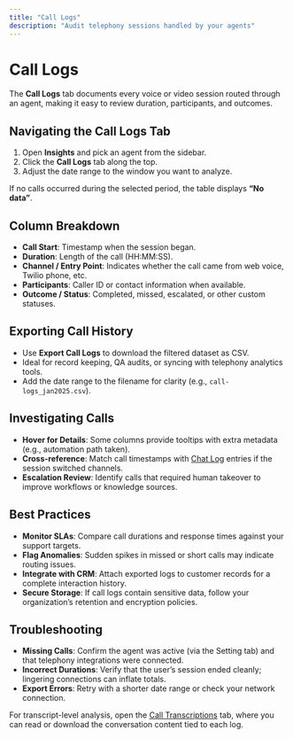 ```yaml
---
title: "Call Logs"
description: "Audit telephony sessions handled by your agents"
---
```


# Call Logs

The **Call Logs** tab documents every voice or video session routed through an agent, making it easy to review duration, participants, and outcomes.

## Navigating the Call Logs Tab

1. Open **Insights** and pick an agent from the sidebar.
2. Click the **Call Logs** tab along the top.
3. Adjust the date range to the window you want to analyze.

If no calls occurred during the selected period, the table displays **“No data”**.

## Column Breakdown

- **Call Start**: Timestamp when the session began.
- **Duration**: Length of the call (HH:MM:SS).
- **Channel / Entry Point**: Indicates whether the call came from web voice, Twilio phone, etc.
- **Participants**: Caller ID or contact information when available.
- **Outcome / Status**: Completed, missed, escalated, or other custom statuses.

## Exporting Call History

- Use **Export Call Logs** to download the filtered dataset as CSV.
- Ideal for record keeping, QA audits, or syncing with telephony analytics tools.
- Add the date range to the filename for clarity (e.g., `call-logs_jan2025.csv`).

## Investigating Calls

- **Hover for Details**: Some columns provide tooltips with extra metadata (e.g., automation path taken).
- **Cross-reference**: Match call timestamps with [Chat Log](/insights/chat-log) entries if the session switched channels.
- **Escalation Review**: Identify calls that required human takeover to improve workflows or knowledge sources.

## Best Practices

- **Monitor SLAs**: Compare call durations and response times against your support targets.
- **Flag Anomalies**: Sudden spikes in missed or short calls may indicate routing issues.
- **Integrate with CRM**: Attach exported logs to customer records for a complete interaction history.
- **Secure Storage**: If call logs contain sensitive data, follow your organization’s retention and encryption policies.

## Troubleshooting

- **Missing Calls**: Confirm the agent was active (via the Setting tab) and that telephony integrations were connected.
- **Incorrect Durations**: Verify that the user’s session ended cleanly; lingering connections can inflate totals.
- **Export Errors**: Retry with a shorter date range or check your network connection.

For transcript-level analysis, open the [Call Transcriptions](/insights/call-transcriptions) tab, where you can read or download the conversation content tied to each log.
